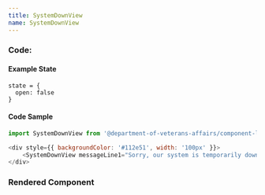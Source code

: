 ```yaml
---
title: SystemDownView
name: SystemDownView
---
```



### Code:

#### Example State
```
state = {
  open: false
}
```

#### Code Sample
```javascript
import SystemDownView from '@department-of-veterans-affairs/component-library/SystemDownView'

<div style={{ backgroundColor: '#112e51', width: '100px' }}>
    <SystemDownView messageLine1="Sorry, our system is temporarily down while we fix a few things. Please try again later."></SystemDownView>
</div>
```

### Rendered Component

<div className="site-c-reactcomp__rendered">
  <SystemDownView
    messageLine1='This is the message that shows when the system is down.'
    messageLine2='This is an optional second line, for details or whatnot.'
  />
</div>
